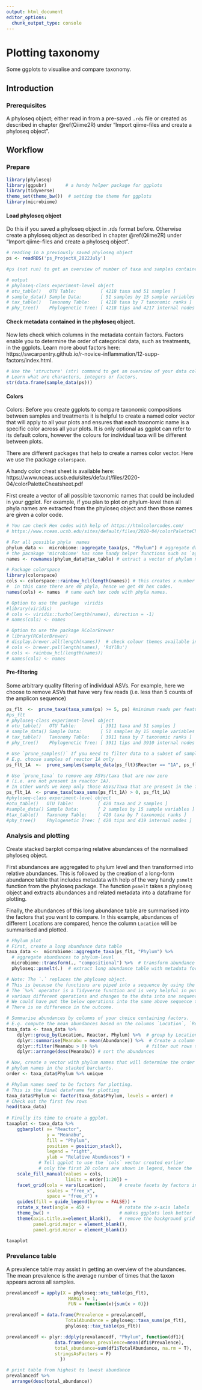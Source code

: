 ```yaml
---
output: html_document
editor_options: 
  chunk_output_type: console
---
```


# Plotting taxonomy {#plottingtaxa}
  
Some ggplots to visualise and compare taxonomy. 
  
## Introduction  
  
### Prerequisites   
    
A phyloseq object; either read in from a pre-saved `.rds` file or created as described in chapter \@ref(Qiime2R) under "Import qiime-files and create a phyloseq object".   
  
## Workflow
  
### Prepare

```r
library(phyloseq)
library(ggpubr)       # a handy helper package for ggplots
library(tidyverse)
theme_set(theme_bw())  # setting the theme for ggplots
library(microbiome)
```

#### Load phyloseq object  
  
Do this if you saved a phyloseq object in .rds format before. Otherwise create a phyloseq object as described in chapter \@ref(Qiime2R) under "Import qiime-files and create a phyloseq object".  
  
```r
# reading in a previously saved phyloseq object
ps <- readRDS('ps_ProjectX_2022July')

#ps (not run) to get an overview of number of taxa and samples contained in the phyloseq object

# output
# phyloseq-class experiment-level object
# otu_table()   OTU Table:         [ 4218 taxa and 51 samples ]
# sample_data() Sample Data:       [ 51 samples by 15 sample variables ]
# tax_table()   Taxonomy Table:    [ 4218 taxa by 7 taxonomic ranks ]
# phy_tree()    Phylogenetic Tree: [ 4218 tips and 4217 internal nodes ]
```
  
#### Check metadata contained in the phyloseq object.  
  
Now lets check which columns in the metadata contain factors. Factors enable you to determine the order of categorical data, such as treatments, in the ggplots. Learn more about factors here: https://swcarpentry.github.io/r-novice-inflammation/12-supp-factors/index.html.  
  
```r
# Use the 'structure' (str) command to get an overview of your data columns
# Learn what are characters, integers or factors, 
str(data.frame(sample_data(ps)))
```
  
  
#### Colors  
  
Colors: Before you create ggplots to compare taxonomic compositions between samples and treatments it is helpful to create a named color vector that will apply to all your plots and ensures that each taxonomic name is a specific color across all your plots. It is only optional as ggplot can refer to its default colors, however the colours for individual taxa will be different between plots.    
  
There are different packages that help to create a names color vector. Here we use the package `colorspace`.  
  
A handy color cheat sheet is available here: https://www.nceas.ucsb.edu/sites/default/files/2020-04/colorPaletteCheatsheet.pdf  
  
First create a vector of all possible taxonomic names that could be included in your ggplot. For example, if you plan to plot on phylum-level then all phyla names are extracted from the phyloseq object and then those names are given a color code.  
  
```r
# You can check Hex codes with help of https://htmlcolorcodes.com/
# https://www.nceas.ucsb.edu/sites/default/files/2020-04/colorPaletteCheatsheet.pdf

# For all possible phyla  names
phylum_data <-  microbiome::aggregate_taxa(ps, "Phylum") # aggregate data to phylum level 
# the pacakage 'microbiome' has some handy helper functions such as `aggregate`.
names <- rownames(phylum_data@tax_table) # extract a vector of phylum names using `rownames`

# Package colorspace
library(colorspace)
cols <- colorspace::rainbow_hcl(length(names)) # this creates x number of hex codes. x = `length(names)`. 
#  in this case there are 48 phyla, hence we get 48 hex codes. 
names(cols) <- names  # name each hex code with phyla names. 

# Option to use the package  viridis
#library(viridis)
# cols <- viridis::turbo(length(names), direction = -1)
# names(cols) <- names

# Option to use the package RColorBrewer
# library(RColorBrewer)
# display.brewer.all(length(names))  # check colour themes available in the RColorBrewer package
# cols <- brewer.pal(length(names), 'RdYlBu')
# cols <- rainbow_hcl(length(names))
# names(cols) <- names
```
  
  
#### Pre-filtering  
  
Some arbitrary quality filtering of individual ASVs. For example, here we choose to remove ASVs that have very few reads (i.e. less than 5 counts of the amplicon sequence)  
  
```r
ps_flt  <-  prune_taxa(taxa_sums(ps) >= 5, ps) #minimum reads per feature  
#ps_flt 
# phyloseq-class experiment-level object
# otu_table()   OTU Table:         [ 3911 taxa and 51 samples ]
# sample_data() Sample Data:       [ 51 samples by 15 sample variables ]
# tax_table()   Taxonomy Table:    [ 3911 taxa by 7 taxonomic ranks ]
# phy_tree()    Phylogenetic Tree: [ 3911 tips and 3910 internal nodes ]

# Use `prune_samples()` If you need to filter data to a subset of samples.
# E.g. choose samples of reactor 1A only
ps_flt_1A  <-  prune_samples(sample_data(ps_flt)$Reactor == "1A", ps_flt) 

# Use `prune_taxa` to remove any ASVs/taxa that are now zero 
# (i.e. are not present in reactor 1A). 
# In other words we keep only those ASVs/Taxa that are present in the filtered samples. 
ps_flt_1A  <- prune_taxa(taxa_sums(ps_flt_1A) > 0, ps_flt_1A)
#phyloseq-class experiment-level object
#otu_table()   OTU Table:         [ 420 taxa and 2 samples ]
#sample_data() Sample Data:       [ 2 samples by 15 sample variables ]
#tax_table()   Taxonomy Table:    [ 420 taxa by 7 taxonomic ranks ]
#phy_tree()    Phylogenetic Tree: [ 420 tips and 419 internal nodes ]
```
  
  
### Analysis and plotting  
  
Create stacked barplot comparing relative abundances of the normalised phyloseq object.  
  
First abundances are aggregated to phylum level and then transformed into relative abundances. This is followed by the creation of a long-form abundance table that includes metadata with help of the very handy `psmelt` function from the phyloseq package. The function `psmelt` takes a phyloseq object and extracts abundances and related metadata into a dataframe for plotting. 
  
Finally, the abundances of this long abundance table are summarised into the factors that you want to compare. In this example, abundances of different Locations are compared, hence the column `Location` will be summarised and plotted.  
  
```r
# Phylum plot  
# First, create a long abundance data table  
taxa_data <-  microbiome::aggregate_taxa(ps_flt, "Phylum") %>%   
  # aggregate abundances to phylum-level
  microbiome::transform(., "compositional") %>%  # transform abundance to relative abundances
  phyloseq::psmelt(.)  # extract long abundance table with metadata for plotting. 

# Note: The `.` replaces the phyloseq object. 
# This is because the functions are piped into a sequence by using the `%>%` operator. 
# The `%>%` operator is a Tidyverse function and is very helpful in putting 
# various different operations and changes to the data into one sequence. 
# We could have put the below operations into the same above sequence too.
# There is no difference in the outcome.

# Summarise abundances by columns of your choice containing factors.
# E.g. compute the mean abundances based on the columns `Location`, `Reactor` and `Phylum.   
taxa_data <- taxa_data %>%
    dplyr::group_by(Location, Reactor, Phylum) %>%  # group by Location and Phylum to summarise data
    dplyr::summarise(Meanabu = mean(Abundance)) %>%  # Create a column called `Meanabu`
    dplyr::filter(Meanabu > 0) %>%                  # filter out rows that have 0 abundance
    dplyr::arrange(desc(Meanabu)) # sort the abundances 

# Now, create a vector with phylum names that will determine the order of 
# phylum names in the stacked barcharts.
order <- taxa_data$Phylum %>% unique

# Phylum names need to be factors for plotting. 
# This is the final dataframe for plotting
taxa_data$Phylum <- factor(taxa_data$Phylum, levels = order) # 
# Check out the first few rows
head(taxa_data)
  
# Finally its time to create a ggplot. 
taxaplot <- taxa_data %>%
    ggbarplot( x= "Reactor", 
               y = "Meanabu", 
               fill = "Phylum",
               position = position_stack(),
               legend = "right",
               ylab = "Relative Abundances") +
            # Tell ggplot to use the `cols` vector created earlier
            # only the first 20 colors are shown in legend, hence the `order[1:20]`
    scale_fill_manual(values = cols, 
                      limits = order[1:20]) +   
    facet_grid(cols = vars(Location),     # create facets by factors in column `Location`.
               scales = "free_x",
               space = "free_x") +
    guides(fill = guide_legend(byrow = FALSE)) + 
    rotate_x_text(angle = 45) +           # rotate the x-axis labels
    theme_bw() +                          # makes ggplots look better
    theme(axis.title.x=element_blank(),   # remove the background grid
          panel.grid.major = element_blank(),
          panel.grid.minor = element_blank()) 

taxaplot
```
  
  
### Prevelance table  
  
A prevalence table may assist in getting an overview of the abundances. The mean prevalence is the average number of times that the taxon appears across all samples.  
  
```r

prevalancedf = apply(X = phyloseq::otu_table(ps_flt),
                       MARGIN = 1,
                       FUN = function(x){sum(x > 0)})

prevalancedf = data.frame(Prevalence = prevalancedf,
                      TotalAbundance = phyloseq::taxa_sums(ps_flt),
                      phyloseq::tax_table(ps_flt))

prevalancedf <- plyr::ddply(prevalancedf, "Phylum", function(df1){
                  data.frame(mean_prevalence=mean(df1$Prevalence), 
                  total_abundance=sum(df1$TotalAbundance, na.rm = T), 
                  stringsAsFactors = F)
                    })

# print table from highest to lowest abundance 
prevalancedf %>% 
  arrange(desc(total_abundance))  

```
  
    
